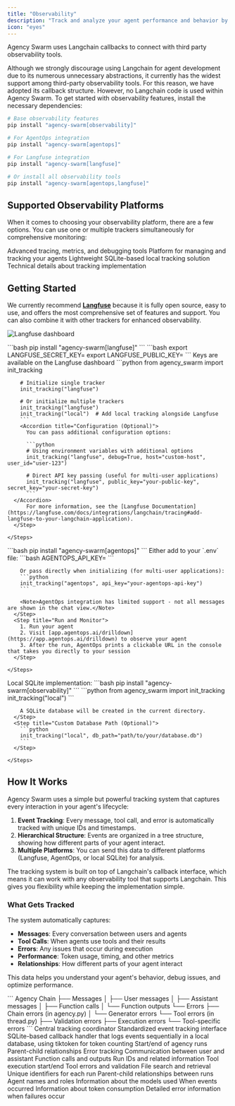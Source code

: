 ```yaml
---
title: "Observability"
description: "Track and analyze your agent performance and behavior by connecting with third party observability tools."
icon: "eyes"
---
```


Agency Swarm uses Langchain callbacks to connect with third party observability tools.

<Info>
  Although we strongly discourage using Langchain for agent development due to its numerous unnecessary abstractions, it currently has the widest support among third-party observability tools. For this reason, we have adopted its callback structure. However, no Langchain code is used within Agency Swarm.
</Info>

<Accordion title="Prerequisites" defaultOpen={true}>
  To get started with observability features, install the necessary dependencies:

  ```bash
  # Base observability features
  pip install "agency-swarm[observability]"
  
  # For AgentOps integration
  pip install "agency-swarm[agentops]"
  
  # For Langfuse integration
  pip install "agency-swarm[langfuse]"
  
  # Or install all observability tools
  pip install "agency-swarm[agentops,langfuse]"
  ```
</Accordion>

## Supported Observability Platforms

When it comes to choosing your observability platform, there are a few options. You can use one or multiple trackers simultaneously for comprehensive monitoring:

<CardGroup cols={2}>
  <Card title="Langfuse" icon="chart-line" href="#getting-started">
    Advanced tracing, metrics, and debugging tools
  </Card>
  <Card title="AgentOps" icon="gauge-high" href="#getting-started">
    Platform for managing and tracking your agents
  </Card>
  <Card title="Local Tracking" icon="database" href="#getting-started">
    Lightweight SQLite-based local tracking solution
  </Card>
  <Card title="Implementation" icon="code" href="#how-it-works">
    Technical details about tracking implementation
  </Card>
</CardGroup>

## Getting Started

We currently recommend [**Langfuse**](https://langfuse.com/) because it is fully open source, easy to use, and offers the most comprehensive set of features and support. You can also combine it with other trackers for enhanced observability.

![Langfuse dashboard](/images/observability-langfuse.png)

<Tabs>
  <Tab title="Langfuse">
    <Steps>
      <Step title="Install Package">
        ```bash
        pip install "agency-swarm[langfuse]"
        ```
      </Step>
      <Step title="Set Environment Variables">
        ```bash
        export LANGFUSE_SECRET_KEY=<your-secret-key>
        export LANGFUSE_PUBLIC_KEY=<your-public-key>
        ```
        <Tooltip tip="You can find these keys on the Langfuse dashboard">Keys are available on the Langfuse dashboard</Tooltip>
      </Step>
      <Step title="Initialize Tracking">
        ```python
        from agency_swarm import init_tracking

        # Initialize single tracker
        init_tracking("langfuse")

        # Or initialize multiple trackers
        init_tracking("langfuse")
        init_tracking("local")  # Add local tracking alongside Langfuse
        ```
        <Accordion title="Configuration (Optional)">
          You can pass additional configuration options:

          ```python
          # Using environment variables with additional options
          init_tracking("langfuse", debug=True, host="custom-host", user_id="user-123")

          # Direct API key passing (useful for multi-user applications)
          init_tracking("langfuse", public_key="your-public-key", secret_key="your-secret-key")
          ```
      </Accordion>
          For more information, see the [Langfuse Documentation](https://langfuse.com/docs/integrations/langchain/tracing#add-langfuse-to-your-langchain-application).
      </Step>

    </Steps>
  </Tab>

  <Tab title="AgentOps (Limited Support)">
    <Steps>
      <Step title="Install Dependencies">
        ```bash
        pip install "agency-swarm[agentops]"
        ```
      </Step>
      <Step title="Set API Key">
        Either add to your `.env` file:
        ```bash
        AGENTOPS_API_KEY=<YOUR API KEY>
        ```

        Or pass directly when initializing (for multi-user applications):
        ```python
        init_tracking("agentops", api_key="your-agentops-api-key")
        ```

        <Note>AgentOps integration has limited support - not all messages are shown in the chat view.</Note>
      </Step>
      <Step title="Run and Monitor">
        1. Run your agent
        2. Visit [app.agentops.ai/drilldown](https://app.agentops.ai/drilldown) to observe your agent
        3. After the run, AgentOps prints a clickable URL in the console that takes you directly to your session
      </Step>

    </Steps>
  </Tab>

  <Tab title="Local Tracking">
    Local SQLite implementation:
    <Steps>
      <Step title="Install Dependencies">
        ```bash
        pip install "agency-swarm[observability]"
        ```
      </Step>
      <Step title="Initialize Tracking">
        ```python
        from agency_swarm import init_tracking
        init_tracking("local")
        ```

        A SQLite database will be created in the current directory.
      </Step>
      <Step title="Custom Database Path (Optional)">
        ```python
        init_tracking("local", db_path="path/to/your/database.db")
        ```
      </Step>

    </Steps>
  </Tab>
</Tabs>

## How It Works

Agency Swarm uses a simple but powerful tracking system that captures every interaction in your agent's lifecycle:

1. **Event Tracking**: Every message, tool call, and error is automatically tracked with unique IDs and timestamps.
2. **Hierarchical Structure**: Events are organized in a tree structure, showing how different parts of your agent interact.
3. **Multiple Platforms**: You can send this data to different platforms (Langfuse, AgentOps, or local SQLite) for analysis.

The tracking system is built on top of Langchain's callback interface, which means it can work with any observability tool that supports Langchain. This gives you flexibility while keeping the implementation simple.

### What Gets Tracked

The system automatically captures:
- **Messages**: Every conversation between users and agents
- **Tool Calls**: When agents use tools and their results
- **Errors**: Any issues that occur during execution
- **Performance**: Token usage, timing, and other metrics
- **Relationships**: How different parts of your agent interact

This data helps you understand your agent's behavior, debug issues, and optimize performance.

<Accordion title="Event Hierarchy" defaultOpen="true">
  ```
  Agency Chain
  ├── Messages
  │   ├── User messages
  │   ├── Assistant messages
  │   ├── Function calls
  │   └── Function outputs
  └── Errors
      ├── Chain errors (in agency.py)
      │   └── Generator errors
      └── Tool errors (in thread.py)
          ├── Validation errors
          ├── Execution errors
          └── Tool-specific errors
  ```
</Accordion>

<Accordion title="Key Components">
  <ResponseField name="TrackingManager" type="class">
    Central tracking coordinator
  </ResponseField>
  <ResponseField name="Langchain callbacks" type="interface">
    Standardized event tracking interface
  </ResponseField>
  <ResponseField name="LocalCallbackHandler" type="class">
    SQLite-based callback handler that logs events sequentially in a local database, using tiktoken for token counting
  </ResponseField>
</Accordion>

<Accordion title="Event Types">
  <Expandable title="Chain Events" defaultOpen="true">
    <ResponseField name="Agency runs" type="event">Start/end of agency runs</ResponseField>
    <ResponseField name="Relationships" type="metadata">Parent-child relationships</ResponseField>
    <ResponseField name="Errors" type="event">Error tracking</ResponseField>
  </Expandable>

  <Expandable title="Message Events">
    <ResponseField name="User/assistant messages" type="event">Communication between user and assistant</ResponseField>
    <ResponseField name="Tool calls" type="event">Function calls and outputs</ResponseField>
    <ResponseField name="Metadata" type="metadata">Run IDs and related information</ResponseField>
  </Expandable>

  <Expandable title="Tool Events">
    <ResponseField name="Execution" type="event">Tool execution start/end</ResponseField>
    <ResponseField name="Errors" type="event">Tool errors and validation</ResponseField>
    <ResponseField name="File operations" type="event">File search and retrieval</ResponseField>
  </Expandable>
</Accordion>

<Accordion title="Metadata Tracked">
  <ResponseField name="Run IDs" type="string">
    Unique identifiers for each run
  </ResponseField>
  <ResponseField name="Relationships" type="object">
    Parent-child relationships between runs
  </ResponseField>
  <ResponseField name="Agent info" type="object">
    Agent names and roles
  </ResponseField>
  <ResponseField name="Model info" type="object">
    Information about the models used
  </ResponseField>
  <ResponseField name="Timestamps" type="datetime">
    When events occurred
  </ResponseField>
  <ResponseField name="Token usage" type="object">
    Information about token consumption
  </ResponseField>
  <ResponseField name="Error details" type="object">
    Detailed error information when failures occur
  </ResponseField>
</Accordion>
